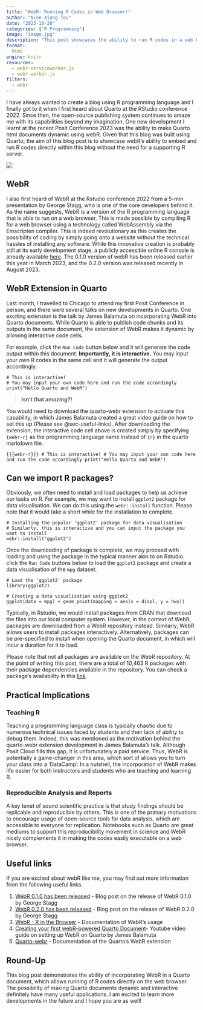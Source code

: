```yaml
---
title: "WebR: Running R Codes in Web Browser!"
author: "Nien Xiang Tou"
date: "2023-10-20"
categories: ["R Programming"]
image: "image.jpg"
description: "This post showcases the ability to run R codes in a web browser."
format:
  html
engine: knitr
resources:
  - webr-serviceworker.js
  - webr-worker.js
filters: 
  - webr
---
```


I have always wanted to create a blog using R programming language and I finally got to it when I first heard about Quarto at the RStudio conference 2022. Since then, the open-source publishing system continues to amaze me with its capabilities beyond my imagination. One new development I learnt at the recent Posit Conference 2023 was the ability to make Quarto html documents dynamic using webR. Given that this blog was built using Quarto, the aim of this blog post is to showcase webR's ability to embed and run R codes directly within this blog without the need for a supporting R server.

![](image.jpg){fig-align="center"}

## WebR

I also first heard of WebR at the Rstudio conference 2022 from a 5-min presentation by George Stagg, who is one of the core developers behind it. As the name suggests, WebR is a version of the R programming language that is able to run on a web browser. This is made possible by compiling R for a web browser using a technology called WebAssembly via the Emscripten compiler. This is indeed revolutionary as this creates the possibility of coding by simply going onto a website without the technical hassles of installing any software. While this innovative creation is probably still at its early development stage, a publicly accessible online R console is already available [here](https://webr.r-wasm.org/latest/). The 0.1.0 version of webR has been released earlier this year in March 2023, and the 0.2.0 version was released recently in August 2023.

## WebR Extension in Quarto

Last month, I travelled to Chicago to attend my first Posit Conference in person, and there were several talks on new developments in Quarto. One exciting extension is the talk by James Balamuta on incorporating WebR into Quarto documents. While Quarto is able to publish code chunks and its outputs in the same document, the extension of WebR makes it dynamic by allowing interactive code cells.

For example, click the `Run Code` button below and it will generate the code output within this document. **Importantly, it is interactive.** You may input your own R codes in the same cell and it will generate the output accordingly.

```webr-r
# This is interactive!
# You may input your own code here and run the code accordingly
print("Hello Quarto and WebR")
```

> **Isn't that amazing?!**

You would need to download the quarto-webr extension to activate this capability, in which James Balamuta created a great video guide on how to set this up (Please see @sec-useful-links). After downloading the extension, the interactive code cell above is created simply by specifying `{webr-r}` as the programming language name instead of `{r}` in the quarto markdown file.

```{{{webr-r}}}
# This is interactive!
# You may input your own code here and run the code accordingly
print("Hello Quarto and WebR")
```

## Can we import R packages?

Obviously, we often need to install and load packages to help us achieve our tasks on R. For example, we may want to install `ggplot2` package for data visualisation. We can do this using the `webr::install` function. Please note that it would take a short while for the installation to complete.

```webr-r
# Installing the popular 'ggplot2' package for data visualisation
# Similarly, this is interactive and you can input the package you want to install
webr::install("ggplot2")
```

Once the downloading of package is complete, we may proceed with loading and using the package in the typical manner akin to on Rstudio. click the `Run Code` buttons below to load the `ggplot2` package and create a data visualisation of the `mpg` dataset.

```webr-r
# Load the 'ggplot2' package
library(ggplot2)
```

```webr-r
# Creating a data visualisation using ggplot2
ggplot(data = mpg) + geom_point(mapping = aes(x = displ, y = hwy))
```

Typically, in Rstudio, we would install packages from CRAN that download the files into our local computer system. However, in the context of WebR, packages are downloaded from a WebR repository instead. Similarly, WebR allows users to install packages interactively. Alternatively, packages can be pre-specified to install when opening the Quarto document, in which will incur a duration for it to load.

Please note that not all packages are available on the WebR repository. At the point of writing this post, there are a total of 10,463 R packages with their package dependencies available in the repository. You can check a package's availability in this [link](https://repo.r-wasm.org/).

## Practical Implications

### Teaching R

Teaching a programming language class is typically chaotic due to numerous technical issues faced by students and their lack of ability to debug them. Indeed, this was mentioned as the motivation behind the quarto-webr extension development in James Balamuta's talk. Although Posit Cloud fills this gap, it is unfortunately a paid service. Thus, WebR is potentially a game-changer in this area, which sort of allows you to turn your class into a 'DataCamp'. In a nutshell, the incorporation of WebR makes life easier for both instructors and students who are teaching and learning R.

### Reproducible Analysis and Reports 

A key tenet of sound scientific practice is that study findings should be replicable and reproducible by others. This is one of the primary motivations to encourage usage of open-source tools for data analysis, which are accessible to everyone for replication. Notebooks such as Quarto are great mediums to support this reproducibility movement in science and WebR nicely complements it in making the codes easily executable on a web browser.

## Useful links {#sec-useful-links}

If you are excited about webR like me, you may find out more information from the following useful links.

1.  [WebR 0.1.0 has been released](https://www.tidyverse.org/blog/2023/03/webr-0-1-0/) - Blog post on the release of WebR 0.1.0 by George Stagg
2.  [WebR 0.2.0 has been released](https://www.tidyverse.org/blog/2023/08/webr-0-2-0/) - Blog post on the release of WebR 0.2.0 by George Stagg
3.  [WebR - R in the Browser](https://docs.r-wasm.org/webr/latest/) - Documentation of WebR's usage
4.  [Creating your first webR-powered Quarto Document](https://www.youtube.com/watch?v=DoRR2S5lLvk)- Youtube video guide on setting up WebR on Quarto by James Balamuta
5.  [Quarto-webr](https://quarto-webr.thecoatlessprofessor.com/) - Documentation of the Quarto's WebR extension

## Round-Up
This blog post demonstrates the ability of incorporating WebR in a Quarto document, which allows running of R codes directly on the web browser. The possibility of making Quarto documents dynamic and interactive definitely have many useful applications. I am excited to learn more developments in the future and I hope you are as well!
